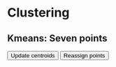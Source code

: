 # Clustering
<script src="https://d3js.org/d3.v7.min.js"></script>
<script src="scripts/kmeans.js"></script>

## Kmeans: Seven points
<div id="plot"></div>
 
<button type="button" onclick="update_centroids()">Update centroids</button>
<button type="button" onclick="reassign_points()">Reassign points</button>

<script>
  const colorScale = d3.scaleOrdinal(d3.schemeCategory10);

  let data = [
  {x: 1, y: 2},
  {x: 1.5, y: 2.2},
  {x: 3, y: 1.3},
  {x: 2.5, y: 1.1},
  {x: .9, y: 2.1},
  {x: 2, y: 1.5},
  {x: 2.5, y: 1.4}
  ]
  
// number of clusters
  const k = 2;  

// randomly assign clusters

  data = data.map(d => ({x: d.x, y: d.y, cluster: d3.randomInt(k)()}));

  let centroids = d3.range(k).map(e => 
    ({x: d3.mean(data.filter(d => d.cluster == e).map(d => d.x)),
      y: d3.mean(data.filter(d => d.cluster == e).map(d => d.y)),
      cluster: e})); 

  // width and height
  const w = 400;
  const h = 400;
  const margin = {left: 50, right: 20, top: 20, bottom: 50};
  const innerHeight = h - margin.top - margin.bottom;
  const innerWidth = w - margin.left - margin.right;
  
  // create scale functions
  const xScale = d3.scaleLinear()
    .domain([0, 4])
    .range([0, innerWidth]);

  const yScale = d3.scaleLinear()
    .domain([0, 4])
    .range([innerHeight, 0]);

  const colors = d3.scaleOrdinal(d3.schemeCategory10);

  // define X axis
  const xAxis = d3.axisBottom()
    .scale(xScale)
    .ticks(5);

  // define Y axis
  const yAxis = d3.axisLeft()
    .scale(yScale)
    .ticks(5);
    
  let svg;

  setup();
  
</script> 
